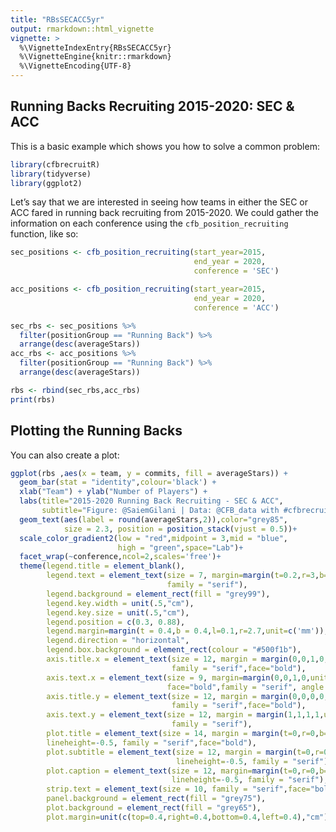 ```yaml
---
title: "RBsSECACC5yr"
output: rmarkdown::html_vignette
vignette: >
  %\VignetteIndexEntry{RBsSECACC5yr}
  %\VignetteEngine{knitr::rmarkdown}
  %\VignetteEncoding{UTF-8}
---
```


## Running Backs Recruiting 2015-2020: SEC & ACC

This is a basic example which shows you how to solve a common problem:

```r
library(cfbrecruitR)
library(tidyverse)
library(ggplot2)
```
Let's say that we are interested in seeing how teams in either the SEC or ACC fared in running back recruiting from 2015-2020. We could gather the information on each conference using the `cfb_position_recruiting` function, like so:
```r
sec_positions <- cfb_position_recruiting(start_year=2015,
                                         end_year = 2020, 
                                         conference = 'SEC')

acc_positions <- cfb_position_recruiting(start_year=2015,
                                         end_year = 2020, 
                                         conference = 'ACC')

sec_rbs <- sec_positions %>% 
  filter(positionGroup == "Running Back") %>% 
  arrange(desc(averageStars))
acc_rbs <- acc_positions %>% 
  filter(positionGroup == "Running Back") %>% 
  arrange(desc(averageStars))

rbs <- rbind(sec_rbs,acc_rbs)
print(rbs)

```
## Plotting the Running Backs

You can also create a plot:

```r



ggplot(rbs ,aes(x = team, y = commits, fill = averageStars)) +
  geom_bar(stat = "identity",colour='black') +
  xlab("Team") + ylab("Number of Players") +
  labs(title="2015-2020 Running Back Recruiting - SEC & ACC",
       subtitle="Figure: @SaiemGilani | Data: @CFB_data with #cfbrecruitR")+
  geom_text(aes(label = round(averageStars,2)),color="grey85",
            size = 2.3, position = position_stack(vjust = 0.5))+
  scale_color_gradient2(low = "red",midpoint = 3,mid = "blue",
                        high = "green",space="Lab")+
  facet_wrap(~conference,ncol=2,scales='free')+
  theme(legend.title = element_blank(),
        legend.text = element_text(size = 7, margin=margin(t=0.2,r=3,b=0.2,l=3,unit=c("mm")), 
                                   family = "serif"),
        legend.background = element_rect(fill = "grey99"),
        legend.key.width = unit(.5,"cm"),
        legend.key.size = unit(.5,"cm"),
        legend.position = c(0.3, 0.88),
        legend.margin=margin(t = 0.4,b = 0.4,l=0.1,r=2.7,unit=c('mm')),
        legend.direction = "horizontal",
        legend.box.background = element_rect(colour = "#500f1b"),
        axis.title.x = element_text(size = 12, margin = margin(0,0,1,0,unit=c("mm")), 
                                    family = "serif",face="bold"),
        axis.text.x = element_text(size = 9, margin=margin(0,0,1,0,unit=c("mm")),
                                   face="bold",family = "serif", angle = 45, hjust = 1),
        axis.title.y = element_text(size = 12, margin = margin(0,0,0,0,unit=c("mm")), 
                                    family = "serif",face="bold"),
        axis.text.y = element_text(size = 12, margin = margin(1,1,1,1,unit=c("mm")), 
                                    family = "serif"),
        plot.title = element_text(size = 14, margin = margin(t=0,r=0,b=1.5,l=0,unit=c("mm")),
        lineheight=-0.5, family = "serif",face="bold"),
        plot.subtitle = element_text(size = 12, margin = margin(t=0,r=0,b=2,l=0,unit=c("mm")), 
                                     lineheight=-0.5, family = "serif"),
        plot.caption = element_text(size = 12, margin=margin(t=0,r=0,b=0,l=0,unit=c("mm")),
                                    lineheight=-0.5, family = "serif"),
        strip.text = element_text(size = 10, family = "serif",face="bold"),
        panel.background = element_rect(fill = "grey75"),
        plot.background = element_rect(fill = "grey65"),
        plot.margin=unit(c(top=0.4,right=0.4,bottom=0.4,left=0.4),"cm"))

```
